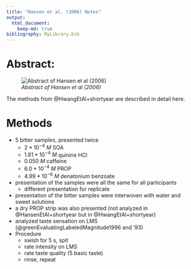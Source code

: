 ```yaml
---
title: "Hansen et al. (2006) Notes"
output: 
  html_document:
    keep-md: true
bibliography: MyLibrary.bib
---
```

# Abstract: 
![*Abstract of Hansen et al (2006)*](C:/Users/Matthiew/Documents/Research/Candidacy/JournalClub/CandidacyJournalClub/Hansen2006Abstract.png)  

The methods from @HwangEtAl+shortyear are described in detail here.

# Methods
- 5 bitter samples, presented twice
  - $2*10^{-4}\ M$ SOA
  - $1.81*10^{-4}\ M$ quinine HCl
  - $0.050 \ M$ caffeine
  - $6.0*10^{-4}\ M$ PROP
  - $4.99*10^{-6}\ M$ denatonium benzoate
- presentation of the samples were all the same for all participants
  + different presentation for replicate
- presentation of the bitter samples were interwoven with water and sweet solutions
- a dry PROP strip was also presented (not analyzed in @HansenEtAl+shortyear but in @HwangEtAl+shortyear)
- analyzed taste sensation on LMS (@greenEvaluatingLabeledMagnitude1996 and '93)
- Procedure
  - swish for 5 s, spit
  - rate intensity on LMS
  - rate taste quality (5 basic taste)
  - rinse, repeat
